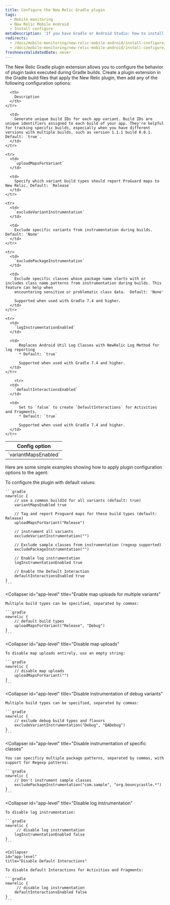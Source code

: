 ```yaml
---
title: Configure the New Relic Gradle plugin
tags:
  - Mobile monitoring
  - New Relic Mobile Android
  - Install configure
metaDescription: 'If you have Gradle or Android Studio: how to install New Relic mobile monitoring.'
redirects:
  - /docs/mobile-monitoring/new-relic-mobile-android/install-configure/configure-agent-gradle-plugin-extension
  - /docs/mobile-monitoring/new-relic-mobile-android/install-configure/configure-new-relic-gradle-plugin-extension
freshnessValidatedDate: never
---
```


The New Relic Gradle plugin extension allows you to configure the behavior of plugin tasks executed during Gradle builds. Create a plugin extension in the Gradle build files that apply the New Relic plugin, then add any of the following configuration options:

<table>
  <thead>
    <tr>
      <th style={{ width: "220px" }}>
        Config option
      </th>

      <th>
        Description
      </th>
    </tr>
  </thead>

  <tbody>
    <tr>
      <td>
        `variantMapsEnabled`
      </td>

      <td>
        Generate unique build IDs for each app variant. Build IDs are unique identifiers assigned to each build of your app. They're helpful for tracking specific builds, especially when you have different versions with multiple builds, such as version 1.1.1 build 0.0.1. Default: `true`.
      </td>
    </tr>

    <tr>
      <td>
        `uploadMapsForVariant`
      </td>

      <td>
        Specify which variant build types should report ProGuard maps to New Relic. Default: `Release`
      </td>
    </tr>

    <tr>
      <td>
        `excludeVariantInstrumentation`
      </td>

      <td>
        Exclude specific variants from instrumentation during builds. Default: 'None'
      </td>
    </tr>

    <tr>
      <td>
        `excludePackageInstrumentation`
      </td>

      <td>
        Exclude specific classes whose package name starts with or includes class name patterns from instrumentation during builds. This feature can help when
        encountering sensitive or problematic class data.  Default: 'None'

        Supported when used with Gradle 7.4 and higher.
      </td>
    </tr>

    <tr>
      <td>
        `logInstrumentationEnabled`
      </td>

      <td>
          Replaces Android Util Log Classes with NewRelic Log Method for log reporting
          * Default: `true`

          Supported when used with Gradle 7.4 and higher.
      </td>
    </tr>

        <tr>
      <td>
        `defaultInteractionsEnabled`
      </td>

      <td>
          Set to `false` to create `DefaultInteractions` for Activities and Fragments.
          * Default: `true`

          Supported when used with Gradle 7.4 and higher.
      </td>
    </tr>

  </tbody>
</table>

Here are some simple examples showing how to apply plugin configuration options to the agent:

<CollapserGroup>
  <Collapser
    id="app-level"
    title="App-level build.gradle example"
  >
    To configure the plugin with default values:

    ```gradle
    newrelic {
        // use a common buildId for all variants (default: true)
        variantMapsEnabled true

        // Tag and report Proguard maps for these build types (default: Release)
        uploadMapsForVariant("Release")

        // instrument all variants
        excludeVariantInstrumentation("")

        // Exclude sample classes from instrumentation (regexp supported)
        excludePackageInstrumentation("")

        // Enable log instrumentation
        logInstrumentationEnabled true

        // Enable the Default Interaction
        defaultInteractionsEnabled true
    }
    ```
  </Collapser>

  <Collapser
    id="app-level"
    title="Enable map uploads for multiple variants"
  >
    Multiple build types can be specified, separated by commas:

    ```gradle
    newrelic {
        // default build types
        uploadMapsForVariant("Release", "Debug")
    }
    ```
  </Collapser>

  <Collapser
    id="app-level"
    title="Disable map uploads"
  >
    To disable map uploads entirely, use an empty string:

    ```gradle
    newrelic {
        // disable map uploads
        uploadMapsForVariant("")
    }
    ```
  </Collapser>

  <Collapser
    id="app-level"
    title="Disable instrumentation of debug variants"
  >
    Multiple build types can be specified, separated by commas:

    ```gradle
    newrelic {
        // exclude debug build types and flavors
        excludeVariantInstrumentation("Debug", "QADebug")
    }
    ```
  </Collapser>

  <Collapser
    id="app-level"
    title="Disable instrumentation of specific classes"
  >
    You can specificy multiple package patterns, separated by commas, with support for Regexp patterns:

    ```gradle
    newrelic {
        // Don't instrument sample classes
        excludePackageInstrumentation("com.sample", "org.bouncycastle.*")
    }
    ```
  </Collapser>

  <Collapser
    id="app-level"
    title="Disable log instrumentation"
  >
    To disable log instrumentation:

    ```gradle
    newrelic {
         // disable log instrumentation
        logInstrumentationEnabled false
    }
    ```
  </Collapser>

    <Collapser
    id="app-level"
    title="Disable Default Interactions"
  >
    To disable default Interactions for Activities and Fragments:

    ```gradle
    newrelic {
         // disable log instrumentation
        defaultInteractionsEnabled false
    }
    ```
  </Collapser>
</CollapserGroup>
